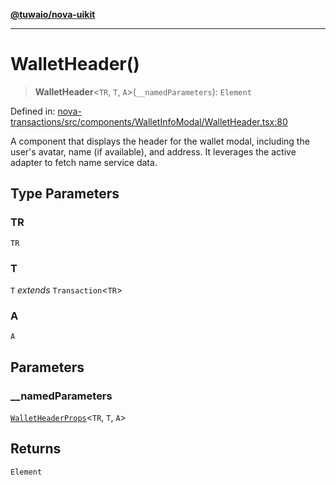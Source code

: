 [**@tuwaio/nova-uikit**](../../../README.md)

***

# WalletHeader()

> **WalletHeader**\<`TR`, `T`, `A`\>(`__namedParameters`): `Element`

Defined in: [nova-transactions/src/components/WalletInfoModal/WalletHeader.tsx:80](https://github.com/TuwaIO/nova-uikit/blob/5275b21e4cfcca13146d3aad8d93d68998767c72/packages/nova-transactions/src/components/WalletInfoModal/WalletHeader.tsx#L80)

A component that displays the header for the wallet modal, including the user's avatar,
name (if available), and address. It leverages the active adapter to fetch name service data.

## Type Parameters

### TR

`TR`

### T

`T` *extends* `Transaction`\<`TR`\>

### A

`A`

## Parameters

### \_\_namedParameters

[`WalletHeaderProps`](../type-aliases/WalletHeaderProps.md)\<`TR`, `T`, `A`\>

## Returns

`Element`

